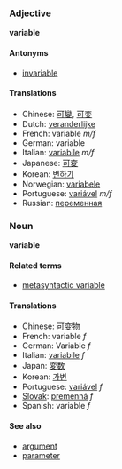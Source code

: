===Adjective===
'''variable'''

====Antonyms====
*[[invariable]]

====Translations====
*Chinese: [[可變]], [[可变]]
*Dutch: [[veranderlijke]]
*French: variable ''m/f''
*German: variable
*Italian: [[variabile]] ''m/f''
*Japanese: [[可変]]
*Korean: [[변하기]]
*Norwegian: [[variabele]]
*Portuguese: [[variável]] ''m/f''
*Russian: [[переменная]]

===Noun===
'''variable'''

====Related terms====
*[[metasyntactic variable]]

====Translations====
*Chinese: [[可变物]]
*French: variable ''f''
*German: Variable ''f''
*Italian: [[variabile]] ''f''
*Japan: [[変数]]
*Korean: [[가변]]
*Portuguese: [[variável]] ''f''
*[[Slovak]]: [[premenná]] ''f''
*Spanish: variable ''f''

====See also====
*[[argument]]
*[[parameter]]